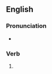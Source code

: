 ==English==

===Pronunciation===
* {{IPA|/dɹaʊzd/|lang=en}}

===Verb===
{{head|en|verb form}}

# {{en-past of|drowse}}